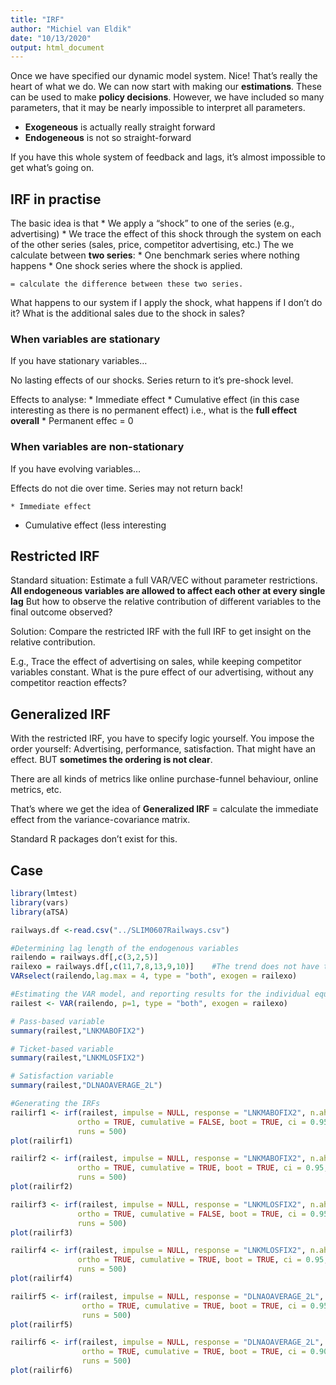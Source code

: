 ```yaml
---
title: "IRF"
author: "Michiel van Eldik"
date: "10/13/2020"
output: html_document
---
```


Once we have specified our dynamic model system. Nice! That's really the heart of what we do. We can now start with making our __estimations__. These can be used to make __policy decisions__. However, we have included so many parameters, that it may be nearly impossible to interpret all parameters.

* __Exogeneous__ is actually really straight forward
* __Endogeneous__ is not so straight-forward

If you have this whole system of feedback and lags, it's almost impossible to get what's going on.


## __IRF in practise__

The basic idea is that
    * We apply a "shock" to one of the series (e.g., advertising)
    * We trace the effect of this shock through the system on each of the other series (sales, price, competitor advertising, etc.)
The we calculate between __two series__:
    * One benchmark series where nothing happens
    * One shock series where the shock is applied.
    
    = calculate the difference between these two series.
    
What happens to our system if I apply the shock, what happens if I don't do it? What is the additional sales due to the shock in sales?


### __When variables are stationary__
If you have stationary variables...

No lasting effects of our shocks. Series return to it's pre-shock level.

Effects to analyse:
  * Immediate effect
  * Cumulative effect (in this case interesting as there is no permanent effect) i.e., what is the __full effect overall__
  * Permanent effec = 0

### __When variables are non-stationary__
If you have evolving variables...

Effects do not die over time.
Series may not return back!

    * Immediate effect
* Cumulative effect (less interesting
    
## __Restricted IRF__
Standard situation: Estimate a full VAR/VEC without parameter restrictions. __All endogeneous variables are allowed to affect each other at every single lag__ 
But how to observe the relative contribution of different variables to the final outcome observed?

Solution: Compare the restricted IRF with the full IRF to get insight on the relative contribution.


E.g., Trace the effect of advertising on sales, while keeping competitor variables constant. What is the pure effect of our advertising, without any competitor reaction effects?

## __Generalized IRF__

With the restricted IRF, you have to specify logic yourself. You impose the order yourself: Advertising, performance, satisfaction. That might have an effect. BUT __sometimes the ordering is not clear__.

There are all kinds of metrics like online purchase-funnel behaviour, online metrics, etc.

That's where we get the idea of __Generalized IRF__ = calculate the immediate effect from the variance-covariance matrix.



Standard R packages don't exist for this.



## __Case__

```r
library(lmtest)
library(vars)
library(aTSA)

railways.df <-read.csv("../SLIM0607Railways.csv")
```

```r
#Determining lag length of the endogenous variables
railendo = railways.df[,c(3,2,5)]
railexo = railways.df[,c(11,7,8,13,9,10)]    #The trend does not have to be added here, as it can be immediately added through type "both"
VARselect(railendo,lag.max = 4, type = "both", exogen = railexo)
```


```r
#Estimating the VAR model, and reporting results for the individual equations
railest <- VAR(railendo, p=1, type = "both", exogen = railexo)

# Pass-based variable
summary(railest,"LNKMABOFIX2")

# Ticket-based variable
summary(railest,"LNKMLOSFIX2")

# Satisfaction variable
summary(railest,"DLNAOAVERAGE_2L")
```

```r
#Generating the IRFs
railirf1 <- irf(railest, impulse = NULL, response = "LNKMABOFIX2", n.ahead = 12,
               ortho = TRUE, cumulative = FALSE, boot = TRUE, ci = 0.95,
               runs = 500)  
plot(railirf1)

railirf2 <- irf(railest, impulse = NULL, response = "LNKMABOFIX2", n.ahead = 12,
               ortho = TRUE, cumulative = TRUE, boot = TRUE, ci = 0.95,
               runs = 500)  
plot(railirf2)

railirf3 <- irf(railest, impulse = NULL, response = "LNKMLOSFIX2", n.ahead = 12,
               ortho = TRUE, cumulative = FALSE, boot = TRUE, ci = 0.95,
               runs = 500)  
plot(railirf3)

railirf4 <- irf(railest, impulse = NULL, response = "LNKMLOSFIX2", n.ahead = 12,
               ortho = TRUE, cumulative = TRUE, boot = TRUE, ci = 0.95,
               runs = 500)  
plot(railirf4)

railirf5 <- irf(railest, impulse = NULL, response = "DLNAOAVERAGE_2L", n.ahead = 12,
                ortho = TRUE, cumulative = TRUE, boot = TRUE, ci = 0.95,
                runs = 500)  
plot(railirf5)

railirf6 <- irf(railest, impulse = NULL, response = "DLNAOAVERAGE_2L", n.ahead = 12,
                ortho = TRUE, cumulative = TRUE, boot = TRUE, ci = 0.90,
                runs = 500) 
plot(railirf6)
```

